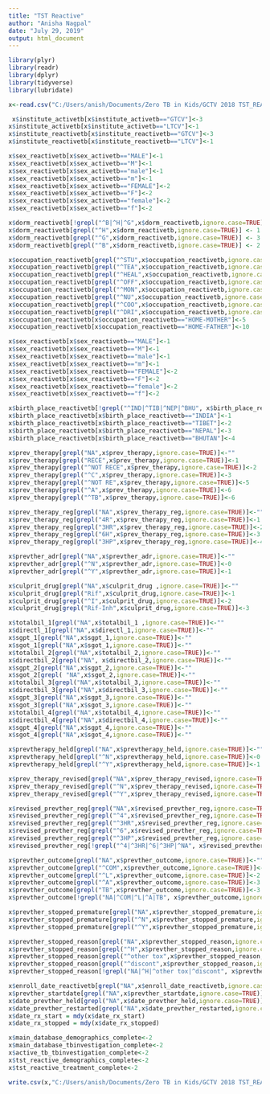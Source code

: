 ```yaml
---
title: "TST Reactive"
author: "Anisha Nagpal"
date: "July 29, 2019"
output: html_document
---
```


```r
library(plyr)
library(readr)
library(dplyr)
library(tidyverse)
library(lubridate)

x<-read.csv("C:/Users/anish/Documents/Zero TB in Kids/GCTV 2018 TST_REAC.csv", stringsAsFactors=FALSE, na.strings=TRUE)
```

```r
 x$institute_activetb[x$institute_activetb=="GTCV"]<-3
x$institute_activetb[x$institute_activetb=="LTCV"]<-1
x$institute_reactivetb[x$institute_reactivetb=="GTCV"]<-3
x$institute_reactivetb[x$institute_reactivetb=="LTCV"]<-1
```


```r
x$sex_reactivetb[x$sex_activetb=="MALE"]<-1
x$sex_reactivetb[x$sex_activetb=="M"]<-1
x$sex_reactivetb[x$sex_activetb=="male"]<-1
x$sex_reactivetb[x$sex_activetb=="m"]<-1
x$sex_reactivetb[x$sex_activetb=="FEMALE"]<-2
x$sex_reactivetb[x$sex_activetb=="F"]<-2
x$sex_reactivetb[x$sex_activetb=="female"]<-2
x$sex_reactivetb[x$sex_activetb=="f"]<-2

```

```r

x$dorm_reactivetb[!grepl("^B|^H|^G",x$dorm_reactivetb,ignore.case=TRUE)] <- ""
x$dorm_reactivetb[grepl("^H",x$dorm_reactivetb,ignore.case=TRUE)] <- 1
x$dorm_reactivetb[grepl("^G",x$dorm_reactivetb,ignore.case=TRUE)] <- 3
x$dorm_reactivetb[grepl("^B",x$dorm_reactivetb,ignore.case=TRUE)] <- 2
```

```r
x$occupation_reactivetb[grepl("^STU",x$occupation_reactivetb,ignore.case=TRUE)] <- 1
x$occupation_reactivetb[grepl("^TEA",x$occupation_reactivetb,ignore.case=TRUE)] <- 2
x$occupation_reactivetb[grepl("^HEAL",x$occupation_reactivetb,ignore.case=TRUE)] <- 3
x$occupation_reactivetb[grepl("^OFF",x$occupation_reactivetb,ignore.case=TRUE)] <- 4
x$occupation_reactivetb[grepl("^MON",x$occupation_reactivetb,ignore.case=TRUE)] <- 6
x$occupation_reactivetb[grepl("^NU",x$occupation_reactivetb,ignore.case=TRUE)] <- 7
x$occupation_reactivetb[grepl("^COO",x$occupation_reactivetb,ignore.case=TRUE)] <- 8
x$occupation_reactivetb[grepl("^DRI",x$occupation_reactivetb,ignore.case=TRUE)] <- 9
x$occupation_reactivetb[x$occupation_reactivetb=="HOME-MOTHER"]<-5
x$occupation_reactivetb[x$occupation_reactivetb=="HOME-FATHER"]<-10
```


```r
x$sex_reactivetb[x$sex_reactivetb=="MALE"]<-1
x$sex_reactivetb[x$sex_reactivetb=="M"]<-1
x$sex_reactivetb[x$sex_reactivetb=="male"]<-1
x$sex_reactivetb[x$sex_reactivetb=="m"]<-1
x$sex_reactivetb[x$sex_reactivetb=="FEMALE"]<-2
x$sex_reactivetb[x$sex_reactivetb=="F"]<-2
x$sex_reactivetb[x$sex_reactivetb=="female"]<-2
x$sex_reactivetb[x$sex_reactivetb=="f"]<-2

```

```r
x$birth_place_reactivetb[!grepl("^IND|^TIB|^NEP|^BHU", x$birth_place_reactivetb,ignore.case=TRUE)] <- 5
x$birth_place_reactivetb[x$birth_place_reactivetb=="INDIA"]<-1
x$birth_place_reactivetb[x$birth_place_reactivetb=="TIBET"]<-2
x$birth_place_reactivetb[x$birth_place_reactivetb=="NEPAL"]<-3
x$birth_place_reactivetb[x$birth_place_reactivetb=="BHUTAN"]<-4
```

```r
x$prev_therapy[grepl("NA",x$prev_therapy,ignore.case=TRUE)]<-""
x$prev_therapy[grepl("RECE",x$prev_therapy,ignore.case=TRUE)]<-1
x$prev_therapy[grepl("^NOT RECE",x$prev_therapy,ignore.case=TRUE)]<-2
x$prev_therapy[grepl("^C",x$prev_therapy,ignore.case=TRUE)]<-3
x$prev_therapy[grepl("^NOT RE",x$prev_therapy,ignore.case=TRUE)]<-5
x$prev_therapy[grepl("^A",x$prev_therapy,ignore.case=TRUE)]<-6
x$prev_therapy[grepl("^TB",x$prev_therapy,ignore.case=TRUE)]<-6

x$prev_therapy_reg[grepl("NA",x$prev_therapy_reg,ignore.case=TRUE)]<-""
x$prev_therapy_reg[grepl("4R",x$prev_therapy_reg,ignore.case=TRUE)]<-1
x$prev_therapy_reg[grepl("3HR",x$prev_therapy_reg,ignore.case=TRUE)]<-2
x$prev_therapy_reg[grepl("6H",x$prev_therapy_reg,ignore.case=TRUE)]<-3
x$prev_therapy_reg[grepl("3HP",x$prev_therapy_reg,ignore.case=TRUE)]<-4

x$prevther_adr[grepl("NA",x$prevther_adr,ignore.case=TRUE)]<-""
x$prevther_adr[grepl("^N",x$prevther_adr,ignore.case=TRUE)]<-0
x$prevther_adr[grepl("^Y",x$prevther_adr,ignore.case=TRUE)]<-1

x$culprit_drug[grepl("NA",x$culprit_drug ,ignore.case=TRUE)]<-""
x$culprit_drug[grepl("Rif",x$culprit_drug,ignore.case=TRUE)]<-1
x$culprit_drug[grepl("^I",x$culprit_drug,ignore.case=TRUE)]<-2
x$culprit_drug[grepl("Rif-Inh",x$culprit_drug,ignore.case=TRUE)]<-3

x$totalbil_1[grepl("NA",x$totalbil_1 ,ignore.case=TRUE)]<-""
x$directl_1[grepl("NA",x$directl_1,ignore.case=TRUE)]<-""
x$sgpt_1[grepl("NA",x$sgpt_1,ignore.case=TRUE)]<-""
x$sgot_1[grepl("NA",x$sgot_1,ignore.case=TRUE)]<-""
x$totalbil_2[grepl("NA",x$totalbil_2,ignore.case=TRUE)]<-""
x$directbil_2[grepl("NA", x$directbil_2,ignore.case=TRUE)]<-""
x$sgpt_2[grepl("NA",x$sgpt_2,ignore.case=TRUE)]<-""
x$sgot_2[grepl( "NA",x$sgot_2,ignore.case=TRUE)]<-""
x$totalbil_3[grepl("NA",x$totalbil_3,ignore.case=TRUE)]<-""
x$directbil_3[grepl("NA",x$directbil_3,ignore.case=TRUE)]<-""
x$sgpt_3[grepl("NA",x$sgpt_3,ignore.case=TRUE)]<-""
x$sgot_3[grepl("NA",x$sgot_3,ignore.case=TRUE)]<-""
x$totalbil_4[grepl("NA",x$totalbil_4,ignore.case=TRUE)]<-""
x$directbil_4[grepl("NA",x$directbil_4,ignore.case=TRUE)]<-""
x$sgpt_4[grepl("NA",x$sgpt_4,ignore.case=TRUE)]<-""
x$sgot_4[grepl("NA",x$sgot_4,ignore.case=TRUE)]<-""

x$prevtherapy_held[grepl("NA",x$prevtherapy_held,ignore.case=TRUE)]<-""
x$prevtherapy_held[grepl("^N",x$prevtherapy_held,ignore.case=TRUE)]<-0
x$prevtherapy_held[grepl("^Y",x$prevtherapy_held,ignore.case=TRUE)]<-1

x$prev_therapy_revised[grepl("NA",x$prev_therapy_revised,ignore.case=TRUE)]<-""
x$prev_therapy_revised[grepl("^N",x$prev_therapy_revised,ignore.case=TRUE)]<-0
x$prev_therapy_revised[grepl("^Y",x$prev_therapy_revised,ignore.case=TRUE)]<-1

x$revised_prevther_reg[grepl("NA",x$revised_prevther_reg,ignore.case=TRUE)]<-""
x$revised_prevther_reg[grepl("^4",x$revised_prevther_reg,ignore.case=TRUE)]<-1
x$revised_prevther_reg[grepl("^3HR",x$revised_prevther_reg,ignore.case=TRUE)]<-2
x$revised_prevther_reg[grepl("^6",x$revised_prevther_reg,ignore.case=TRUE)]<-3
x$revised_prevther_reg[grepl("^3HP",x$revised_prevther_reg,ignore.case=TRUE)]<-4
x$revised_prevther_reg[!grepl("^4|^3HR|^6|^3HP|^NA", x$revised_prevther_reg,ignore.case=TRUE)]<- ""

x$prevther_outcome[grepl("NA",x$prevther_outcome,ignore.case=TRUE)]<-""
x$prevther_outcome[grepl("^COM",x$prevther_outcome,ignore.case=TRUE)]<-1
x$prevther_outcome[grepl("^L",x$prevther_outcome,ignore.case=TRUE)]<-2
x$prevther_outcome[grepl("^A",x$prevther_outcome,ignore.case=TRUE)]<-3
x$prevther_outcome[grepl("TB",x$prevther_outcome,ignore.case=TRUE)]<-3
x$prevther_outcome[!grepl("NA|^COM|^L|^A|TB", x$prevther_outcome,ignore.case=TRUE)]<- 4

x$prevther_stopped_premature[grepl("NA",x$prevther_stopped_premature,ignore.case=TRUE)]<-""
x$prevther_stopped_premature[grepl("^N",x$prevther_stopped_premature,ignore.case=TRUE)]<-0
x$prevther_stopped_premature[grepl("^Y",x$prevther_stopped_premature,ignore.case=TRUE)]<-1

x$prevther_stopped_reason[grepl("NA",x$prevther_stopped_reason,ignore.case=TRUE)]<-""
x$prevther_stopped_reason[grepl("^H",x$prevther_stopped_reason,ignore.case=TRUE)]<- 1
x$prevther_stopped_reason[grepl("^other tox",x$prevther_stopped_reason,ignore.case=TRUE)]<- 2
x$prevther_stopped_reason[grepl("^discont",x$prevther_stopped_reason,ignore.case=TRUE)]<- 3
x$prevther_stopped_reason[!grepl("NA|^H|^other tox|^discont", x$prevther_stopped_reason,ignore.case=TRUE)]<- 4


```

```r
x$enroll_date_reactivetb[grepl("NA",x$enroll_date_reactivetb,ignore.case=TRUE)]<-""
x$prevther_startdate[grepl("NA",x$prevther_startdate,ignore.case=TRUE)]<-""
x$date_prevther_held[grepl("NA",x$date_prevther_held,ignore.case=TRUE)]<-""
x$date_prevther_restarted[grepl("NA",x$date_prevther_restarted,ignore.case=TRUE)]<-""
x$date_rx_start = mdy(x$date_rx_start)
x$date_rx_stopped = mdy(x$date_rx_stopped)
```

```r
x$main_database_demographics_complete<-2
x$main_database_tbinvestigation_complete<-2
x$active_tb_tbinvestigation_complete<-2
x$tst_reactive_demographics_complete<-2
x$tst_reactive_treatment_complete<-2
```

```r
write.csv(x,"C:/Users/anish/Documents/Zero TB in Kids/GCTV 2018 TST_REACTIVE_clean.csv", na="")


```
